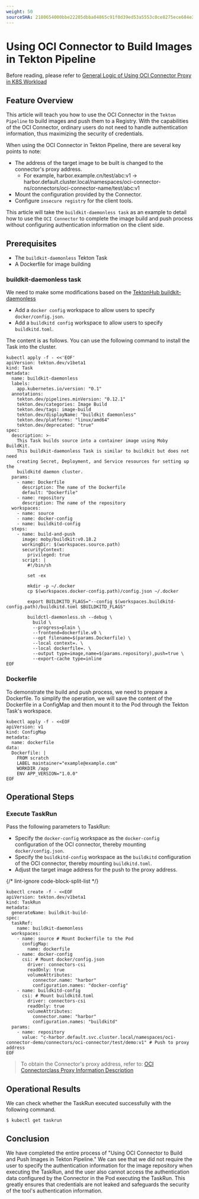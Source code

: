 ```yaml
---
weight: 50
sourceSHA: 2180654000bbe22205dbba04865c91f0d39ed53a5553c0ce8275ece684e3084e
---
```


# Using OCI Connector to Build Images in Tekton Pipeline

Before reading, please refer to [General Logic of Using OCI Connector Proxy in K8S Workload](./using_oci_connector_in_k8s.mdx)

## Feature Overview

This article will teach you how to use the OCI Connector in the `Tekton Pipeline` to build images and push them to a Registry. With the capabilities of the OCI Connector, ordinary users do not need to handle authentication information, thus maximizing the security of credentials.

When using the OCI Connector in Tekton Pipeline, there are several key points to note:

- The address of the target image to be built is changed to the connector's proxy address.
  - For example, harbor.example.cn/test/abc:v1 -> harbor.default.cluster.local/namespaces/oci-connector-ns/connectors/oci-connector-name/test/abc:v1
- Mount the configuration provided by the Connector.
- Configure `insecure registry` for the client tools.

This article will take the `buildkit-daemonless task` as an example to detail how to use the `OCI Connector` to complete the image build and push process without configuring authentication information on the client side.

## Prerequisites

- The `buildkit-daemonless` Tekton Task
- A Dockerfile for image building

### buildkit-daemonless task

We need to make some modifications based on the [TektonHub buildkit-daemonless](https://hub.tekton.dev/tekton/task/buildkit-daemonless)

- Add a `docker config` workspace to allow users to specify `docker/config.json`.
- Add a `buildkitd config` workspace to allow users to specify `buildkitd.toml`.

The content is as follows. You can use the following command to install the Task into the cluster.

```shell
kubectl apply -f - <<'EOF'
apiVersion: tekton.dev/v1beta1
kind: Task
metadata:
  name: buildkit-daemonless
  labels:
    app.kubernetes.io/version: "0.1"
  annotations:
    tekton.dev/pipelines.minVersion: "0.12.1"
    tekton.dev/categories: Image Build
    tekton.dev/tags: image-build
    tekton.dev/displayName: "buildkit daemonless"
    tekton.dev/platforms: "linux/amd64"
    tekton.dev/deprecated: "true"
spec:
  description: >-
    This Task builds source into a container image using Moby BuildKit.
    This buildkit-daemonless Task is similar to buildkit but does not need
    creating Secret, Deployment, and Service resources for setting up the
    buildkitd daemon cluster.
  params:
    - name: Dockerfile
      description: The name of the Dockerfile
      default: "Dockerfile"
    - name: repository
      description: The name of the repository
  workspaces:
    - name: source
    - name: docker-config
    - name: buildkitd-config
  steps:
    - name: build-and-push
      image: moby/buildkit:v0.18.2
      workingDir: $(workspaces.source.path)
      securityContext:
        privileged: true
      script: |
        #!/bin/sh

        set -ex

        mkdir -p ~/.docker
        cp $(workspaces.docker-config.path)/config.json ~/.docker

        export BUILDKITD_FLAGS="--config $(workspaces.buildkitd-config.path)/buildkitd.toml $BUILDKITD_FLAGS"

        buildctl-daemonless.sh --debug \
          build \
          --progress=plain \
          --frontend=dockerfile.v0 \
          --opt filename=$(params.Dockerfile) \
          --local context=. \
          --local dockerfile=. \
          --output type=image,name=$(params.repository),push=true \
          --export-cache type=inline
EOF
```

### Dockerfile

To demonstrate the build and push process, we need to prepare a Dockerfile. To simplify the operation, we will save the content of the Dockerfile in a ConfigMap and then mount it to the Pod through the Tekton Task's workspace.

```shell
kubectl apply -f - <<EOF
apiVersion: v1
kind: ConfigMap
metadata:
  name: dockerfile
data:
  Dockerfile: |
    FROM scratch
    LABEL maintainer="example@example.com"
    WORKDIR /app
    ENV APP_VERSION="1.0.0"
EOF
```

## Operational Steps

### Execute TaskRun

Pass the following parameters to TaskRun:

- Specify the `docker-config` workspace as the `docker-config` configuration of the OCI connector, thereby mounting `docker/config.json`.
- Specify the `buildkitd-config` workspace as the `buildkitd` configuration of the OCI connector, thereby mounting `buildkitd.toml`.
- Adjust the target image address for the push to the proxy address.

{/* lint-ignore code-block-split-list */}

```shell
kubectl create -f - <<EOF
apiVersion: tekton.dev/v1beta1
kind: TaskRun
metadata:
  generateName: buildkit-build-
spec:
  taskRef:
    name: buildkit-daemonless
  workspaces:
    - name: source # Mount Dockerfile to the Pod
      configMap:
        name: dockerfile
    - name: docker-config
      csi: # Mount docker/config.json
        driver: connectors-csi
        readOnly: true
        volumeAttributes:
          connector.name: "harbor"
          configuration.names: "docker-config"
    - name: buildkitd-config
      csi: # Mount buildkitd.toml
        driver: connectors-csi
        readOnly: true
        volumeAttributes:
          connector.name: "harbor"
          configuration.names: "buildkitd"
  params:
    - name: repository
      value: "c-harbor.default.svc.cluster.local/namespaces/oci-connector-demo/connectors/oci-connector/test/demo:v1" # Push to proxy address
EOF
```

> To obtain the Connector's proxy address, refer to: [OCI Connectorclass Proxy Information Description](../concepts/oci_connectorclass.mdx#proxy)

## Operational Results

We can check whether the TaskRun executed successfully with the following command.

```shell
$ kubectl get taskrun
```

## Conclusion

We have completed the entire process of "Using OCI Connector to Build and Push Images in Tekton Pipeline." We can see that we did not require the user to specify the authentication information for the image repository when executing the TaskRun, and the user also cannot access the authentication data configured by the Connector in the Pod executing the TaskRun. This greatly ensures that credentials are not leaked and safeguards the security of the tool's authentication information.
